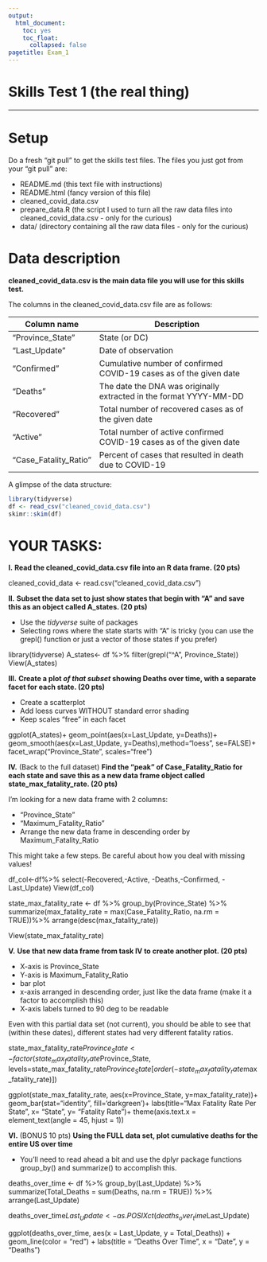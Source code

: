 ```yaml
---
output: 
  html_document:
    toc: yes
    toc_float:
      collapsed: false
pagetitle: Exam_1
---
```


# Skills Test 1 (the real thing)

____

# Setup

Do a fresh "git pull" to get the skills test files.
The files you just got from your "git pull" are:
 
 + README.md (this text file with instructions)
 + README.html (fancy version of this file)
 + cleaned_covid_data.csv
 + prepare_data.R (the script I used to turn all the raw data files into cleaned_covid_data.csv - only for the curious)
 + data/ (directory containing all the raw data files - only for the curious)

# Data description

**cleaned_covid_data.csv is the main data file you will use for this skills test.**

The columns in the cleaned_covid_data.csv file are as follows:

| Column name              | Description                                                                   |
| ------------------------ | ------------------------------------------------------------------------------|
| "Province_State"         | State (or DC)                                                                 |
| "Last_Update"            | Date of observation                                               |
| "Confirmed"              | Cumulative number of confirmed COVID-19 cases as of the given date            |
| "Deaths"                 | The date the DNA was originally extracted in the format YYYY-MM-DD            |
| "Recovered"              | Total number of recovered cases as of the given date                          |
| "Active"                 | Total number of active confirmed COVID-19 cases as of the given date          |
| "Case_Fatality_Ratio"    | Percent of cases that resulted in death due to COVID-19                       |

A glimpse of the data structure:
```r
library(tidyverse)
df <- read_csv("cleaned_covid_data.csv")
skimr::skim(df)
```

# YOUR TASKS:

**I.**
**Read the cleaned_covid_data.csv file into an R data frame. (20 pts)**

cleaned_covid_data <- read.csv("cleaned_covid_data.csv")

**II.**
**Subset the data set to just show states that begin with "A" and save this as an object called A_states. (20 pts)**

 + Use the *tidyverse* suite of packages
 + Selecting rows where the state starts with "A" is tricky (you can use the grepl() function or just a vector of those states if you prefer)

library(tidyverse)
 A_states<- df %>%
filter(grepl("^A", Province_State))
View(A_states)
 
**III.**
**Create a plot _of that subset_ showing Deaths over time, with a separate facet for each state. (20 pts)**

 + Create a scatterplot
 + Add loess curves WITHOUT standard error shading
 + Keep scales "free" in each facet

ggplot(A_states)+
geom_point(aes(x=Last_Update, y=Deaths))+
geom_smooth(aes(x=Last_Update, y=Deaths),method="loess", se=FALSE)+
facet_wrap("Province_State", scales="free")

**IV.** (Back to the full dataset)
**Find the "peak" of Case_Fatality_Ratio for each state and save this as a new data frame object called state_max_fatality_rate. (20 pts)**

I'm looking for a new data frame with 2 columns:

 + "Province_State"
 + "Maximum_Fatality_Ratio"
 + Arrange the new data frame in descending order by Maximum_Fatality_Ratio
 
This might take a few steps. Be careful about how you deal with missing values!

df_col<-df%>%
select(-Recovered,-Active, -Deaths,-Confirmed, -Last_Update)
View(df_col)

state_max_fatality_rate <- df %>%
group_by(Province_State) %>%
summarize(max_fatality_rate = max(Case_Fatality_Ratio, na.rm = TRUE))%>%
arrange(desc(max_fatality_rate))

View(state_max_fatality_rate)

**V.**
**Use that new data frame from task IV to create another plot. (20 pts)**

 + X-axis is Province_State
 + Y-axis is Maximum_Fatality_Ratio
 + bar plot
 + x-axis arranged in descending order, just like the data frame (make it a factor to accomplish this)
 + X-axis labels turned to 90 deg to be readable
 
Even with this partial data set (not current), you should be able to see that (within these dates), different states had very different fatality ratios.


state_max_fatality_rate$Province_State<- factor(state_max_fatality_rate$Province_State, levels=state_max_fatality_rate$Province_State[order(-state_max_fatality_rate$max_fatality_rate)])

ggplot(state_max_fatality_rate, aes(x=Province_State, y=max_fatality_rate))+
geom_bar(stat="identity", fill='darkgreen')+
labs(title="Max Fatality Rate Per State",
x= "State",
y= "Fatality Rate")+
theme(axis.text.x = element_text(angle = 45, hjust = 1))


**VI.** (BONUS 10 pts)
**Using the FULL data set, plot cumulative deaths for the entire US over time**

 + You'll need to read ahead a bit and use the dplyr package functions group_by() and summarize() to accomplish this.

deaths_over_time <- df %>%
group_by(Last_Update) %>%
summarize(Total_Deaths = sum(Deaths, na.rm = TRUE)) %>%
arrange(Last_Update)

deaths_over_time$Last_Update <- as.POSIXct(deaths_over_time$Last_Update)

ggplot(deaths_over_time, aes(x = Last_Update, y = Total_Deaths)) +
geom_line(color = "red") +
labs(title = "Deaths Over Time",
      x = "Date",
      y = "Deaths")
      
      